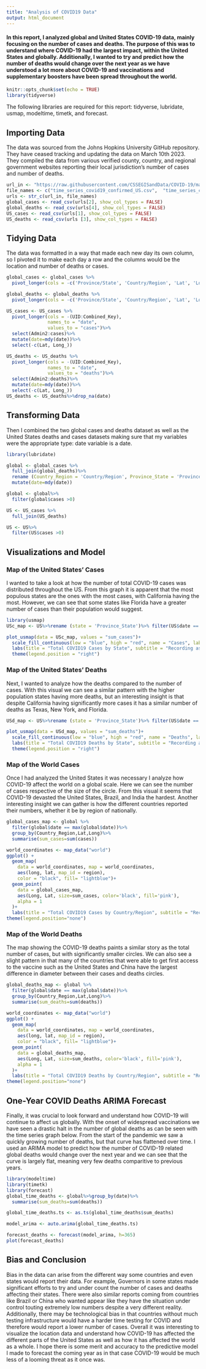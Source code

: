 ---
title: "Analysis of COVID19 Data"
output: html_document
---
#### In this report, I analyzed global and United States COVID-19 data, mainly focusing on the number of cases and deaths. The purpose of this was to understand where COVID-19 had the largest impact, within the United States and globally. Additionally, I wanted to try and predict how the number of deaths would change over the next year as we have understood a lot more about COVID-19 and vaccinations and supplementary boosters have been spread throughout the world.
```{r setup, include=FALSE}
knitr::opts_chunk$set(echo = TRUE)
library(tidyverse)
```
The following libraries are required for this report: tidyverse, lubridate, usmap, modeltime, timetk, and forecast.

## Importing Data
The data was sourced from the Johns Hopkins University GitHub repository. They have ceased tracking and updating the data on March 10th 2023. They compiled the data from various verified county, country, and regional government websites reporting their local jurisdiction's number of cases and number of deaths. 
```{r importing_data}
url_in <- "https://raw.githubusercontent.com/CSSEGISandData/COVID-19/master/csse_covid_19_data/csse_covid_19_time_series/"
file_names <- c("time_series_covid19_confirmed_US.csv",  "time_series_covid19_confirmed_global.csv", "time_series_covid19_deaths_US.csv",  "time_series_covid19_deaths_global.csv")
urls <- str_c(url_in, file_names)
global_cases <- read_csv(urls[2], show_col_types = FALSE)
global_deaths <- read_csv(urls[4], show_col_types = FALSE)
US_cases <- read_csv(urls[1], show_col_types = FALSE)
US_deaths <- read_csv(urls [3], show_col_types = FALSE)
```

## Tidying Data
The data was formatted in a way that made each new day its own column, so I pivoted it to make each day a row and the columns would be the location and number of deaths or cases.
```{r tidying_data}
global_cases <- global_cases %>% 
  pivot_longer(cols = -c('Province/State', 'Country/Region', 'Lat', 'Long'), values_to= "cases", names_to="date")

global_deaths <- global_deaths %>% 
  pivot_longer(cols = -c('Province/State', 'Country/Region', 'Lat', 'Long'), values_to= "deaths", names_to="date")

US_cases <- US_cases %>%
  pivot_longer(cols = -(UID:Combined_Key),
               names_to = "date",
               values_to = "cases")%>%
  select(Admin2:cases)%>%
  mutate(date=mdy(date))%>%
  select(-c(Lat, Long_))

US_deaths <- US_deaths %>%
  pivot_longer(cols = -(UID:Combined_Key),
               names_to = "date",
               values_to = "deaths")%>%
  select(Admin2:deaths)%>%
  mutate(date=mdy(date))%>%
  select(-c(Lat, Long_))
US_deaths <- US_deaths%>%drop_na(date)
```

## Transforming Data
Then I combined the two global cases and deaths dataset as well as the United States deaths and cases datasets making sure that my variables were the appropriate type: date variable is a date.
```{r transform}
library(lubridate)

global <- global_cases %>%
  full_join(global_deaths)%>%
  rename (Country_Region = 'Country/Region', Province_State = 'Province/State')%>%
  mutate(date=mdy(date))

global <- global%>%
  filter(global$cases >0)

US <- US_cases %>%
  full_join(US_deaths)

US <- US%>%
  filter(US$cases >0)
```
## Visualizations and Model
### Map of the United States' Cases

I wanted to take a look at how the number of total COVID-19 cases was distributed throughout the US. From this graph it is apparent that the most populous states are the ones with the most cases, with California having the most. However, we can see that some states like Florida have a greater number of cases than their population would suggest. 
```{r US_map_cases}
library(usmap)
USc_map <- US%>%rename (state = 'Province_State')%>% filter(US$date == max(US$date))%>% group_by(state) %>% summarise(sum_cases=sum(cases))

plot_usmap(data = USc_map, values = "sum_cases")+ 
  scale_fill_continuous(low = "blue", high = "red", name = "Cases", label = scales::comma) + 
  labs(title = "Total COVID19 Cases by State", subtitle = "Recording as of March, 9th 2023") +
  theme(legend.position = "right")
```

### Map of the United States' Deaths
Next, I wanted to analyze how the deaths compared to the number of cases. With this visual we can see a similar pattern with the higher population states having more deaths, but an interesting insight is that despite California having significantly more cases it has a similar number of deaths as Texas, New York, and Florida.
```{r US_deaths_map}
USd_map <- US%>%rename (state = 'Province_State')%>% filter(US$date == max(US$date))%>% group_by(state) %>% summarise(sum_deaths=sum(deaths))

plot_usmap(data = USd_map, values = "sum_deaths")+ 
  scale_fill_continuous(low = "blue", high = "red", name = "Deaths", label = scales::comma) + 
  labs(title = "Total COVID19 Deaths by State", subtitle = "Recording as of March, 9th 2023") +
  theme(legend.position = "right")
```

### Map of the World Cases
Once I had analyzed the United States it was necessary I analyze how COVID-19 affect the world on a global scale. Here we can see the number of cases respective of the size of the circle. From this visual it seems that COVID-19 devasted the United States, Brazil, and India the hardest. Another interesting insight we can gather is how the different countries reported their numbers, whether it be by region of nationally.
```{r world_cases_map}
global_cases_map <- global %>%
  filter(global$date == max(global$date))%>%
  group_by(Country_Region,Lat,Long)%>%
  summarise(sum_cases=sum(cases))

world_coordinates <- map_data("world")
ggplot() +
  geom_map(
    data = world_coordinates, map = world_coordinates,
    aes(long, lat, map_id = region),
    color = "black", fill= "lightblue")+
  geom_point(
    data = global_cases_map,
    aes(Long, Lat, size=sum_cases, color='black', fill='pink'),
    alpha = 1
  )+
  labs(title = "Total COVID19 Cases by Country/Region", subtitle = "Recording as of March, 9th 2023")+
theme(legend.position="none")
```

### Map of the World Deaths
The map showing the COVID-19 deaths paints a similar story as the total number of cases, but with significantly smaller circles. We can also see a slight pattern in that many of the countries that were able to get first access to the vaccine such as the United States and China have the largest difference in diameter between their cases and deaths circles.
```{r world_deaths_map}
global_deaths_map <- global %>%
  filter(global$date == max(global$date))%>%
  group_by(Country_Region,Lat,Long)%>%
  summarise(sum_deaths=sum(deaths))

world_coordinates <- map_data("world")
ggplot() +
  geom_map(
    data = world_coordinates, map = world_coordinates,
    aes(long, lat, map_id = region),
    color = "black", fill= "lightblue")+
  geom_point(
    data = global_deaths_map,
    aes(Long, Lat, size=sum_deaths, color='black', fill='pink'),
    alpha = 1
  )+
  labs(title = "Total COVID19 Deaths by Country/Region", subtitle = "Recording as of March, 9th 2023")+
theme(legend.position="none")
```

## One-Year COVID Deaths ARIMA Forecast
Finally, it was crucial to look forward and understand how COVID-19 will continue to affect us globally. With the onset of widespread vaccinations we have seen a drastic halt in the number of global deaths as can be seen with the time series graph below. From the start of the pandemic we saw a quickly growing number of deaths, but that curve has flattened over time. I used an ARIMA model to predict how the number of COVID-19 related global deaths would change over the next year and we can see that the curve is largely flat, meaning very few deaths comparitive to previous years.
```{r time_series}
library(modeltime)
library(timetk)
library(forecast)
global_time_deaths <- global%>%group_by(date)%>%
  summarise(sum_deaths=sum(deaths))

global_time_deaths.ts <- as.ts(global_time_deaths$sum_deaths)

model_arima <- auto.arima(global_time_deaths.ts)

forecast_deaths <- forecast(model_arima, h=365)
plot(forecast_deaths)
```

## Bias and Conclusion
Bias in the data can arise from the different way some countries and even states would report their data. For example, Governors in some states made significant efforts to try and under count the number of cases and deaths affecting their states. There were also similar reports coming from countries like Brazil or China who wanted appear like they have the situation under control touting extremely low numbers despite a very different reality. Additionally, there may be technological bias in that countries without much testing infrastructure would have a harder time testing for COVID and therefore would report a lower number of cases. Overall it was interesting to visualize the location data and understand how COVID-19 has affected the different parts of the United States as well as how it has affected the world as a whole. I hope there is some merit and accuracy to the predictive model I made to forecast the coming year as in that case COVID-19 would be much less of a looming threat as it once was. 
